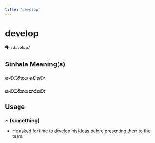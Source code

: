 ```yaml
---
title: "develop"
---
```


# develop

🗣️ /dɪˈveləp/

## Sinhala Meaning(s)

### සංවර්ධනය වෙනවා
### සංවර්ධනය කරනවා

## Usage

### ~ (something)

- He asked for time to develop his ideas before presenting them to the team.

